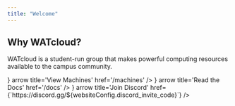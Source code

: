 ```yaml
---
title: "Welcome"
---
```



<Hero />

## Why WATcloud?
WATcloud is a student-run group that makes powerful computing resources available to the campus community.

<Cards num={4}>
  <Cards.Card image arrow title='Get Access' href='/docs/compute-cluster/getting-access'>
    <span className='hidden dark:block'><Picture alt='Abstract Computer (Dark)' image={ComputerDark} /></span>
    <span className='dark:hidden'><Picture alt='Abstract Computer (Light)' image={ComputerLight} /></span>
  </Cards.Card>
  <Cards.Card icon={<CpuIcon />} arrow title='View Machines' href='/machines' />
  <Cards.Card icon={<BookMarkedIcon />} arrow title='Read the Docs' href='/docs' />
  <Cards.Card icon={<DiscordIcon />} arrow title='Join Discord' href={`https://discord.gg/${websiteConfig.discord_invite_code}`} />
</Cards>
